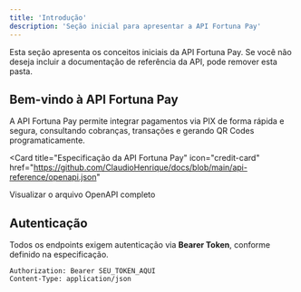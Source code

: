 ```yaml
---
title: 'Introdução'
description: 'Seção inicial para apresentar a API Fortuna Pay'
---
```


<Note>
  Esta seção apresenta os conceitos iniciais da API Fortuna Pay. Se você não deseja incluir a documentação de referência da API, pode remover esta pasta.
</Note>

## Bem-vindo à API Fortuna Pay

A API Fortuna Pay permite integrar pagamentos via PIX de forma rápida e segura, consultando cobranças, transações e gerando QR Codes programaticamente.  

<Card
  title="Especificação da API Fortuna Pay"
  icon="credit-card"
  href="https://github.com/ClaudioHenrique/docs/blob/main/api-reference/openapi.json"
>
  Visualizar o arquivo OpenAPI completo
</Card>

## Autenticação

Todos os endpoints exigem autenticação via **Bearer Token**, conforme definido na especificação.

```http
Authorization: Bearer SEU_TOKEN_AQUI
Content-Type: application/json
